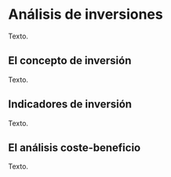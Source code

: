 # Análisis de inversiones

Texto.

## El concepto de inversión

Texto.

## Indicadores de inversión

Texto.

## El análisis coste-beneficio

Texto.
